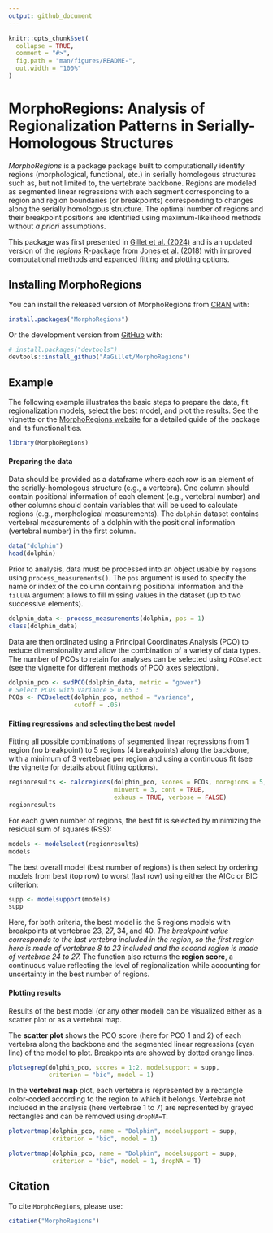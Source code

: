 ---
output: github_document
---

<!-- README.md is generated from README.Rmd. Please edit that file -->

```{r, include = FALSE}
knitr::opts_chunk$set(
  collapse = TRUE,
  comment = "#>",
  fig.path = "man/figures/README-",
  out.width = "100%"
)
```

# MorphoRegions: Analysis of Regionalization Patterns in Serially-Homologous Structures

<!-- badges: start -->
<!-- badges: end -->

*MorphoRegions* is a package package built to computationally identify regions (morphological, functional, etc.) in serially homologous structures such as, but not limited to, the vertebrate backbone. Regions are modeled as segmented linear regressions with each segment corresponding to a region and region boundaries (or breakpoints) corresponding to changes along the serially homologous structure. The optimal number of regions and their breakpoint positions are identified using maximum-likelihood methods without *a priori* assumptions.

This package was first presented in [Gillet et al. (2024)](https://www.biorxiv.org/content/10.1101/2024.03.15.585285v1) and is an updated version of the [*regions* R-package](https://github.com/katrinajones/regions) from [Jones et al. (2018)]({https://www.science.org/doi/abs/10.1126/science.aar3126) with improved computational methods and expanded fitting and plotting options.


## Installing MorphoRegions

You can install the released version of MorphoRegions from [CRAN](https://CRAN.R-project.org) with:

``` r
install.packages("MorphoRegions")
```

Or the development version from [GitHub](https://github.com/) with:

``` r
# install.packages("devtools")
devtools::install_github("AaGillet/MorphoRegions")
```

## Example

The following example illustrates the basic steps to prepare the data, fit regionalization models, select the best model, and plot the results. See the vignette or the [MorphoRegions website]() for a detailed guide of the package and its functionalities.


```{r loadpackage}
library(MorphoRegions)
```

#### Preparing the data

Data should be provided as a dataframe where each row is an element of the serially-homologous structure (e.g., a vertebra). One column should contain positional information of each element (e.g., vertebral number) and other columns should contain variables that will be used to calculate regions (e.g., morphological measurements). The `dolphin` dataset contains vertebral measurements of a dolphin with the positional information (vertebral number) in the first column.

```{r loaData}
data("dolphin")
head(dolphin)
```


Prior to analysis, data must be processed into an object usable by `regions` using `process_measurements()`. The `pos` argument is used to specify the name or index of the column containing positional information and the `fillNA` argument allows to fill missing values in the dataset (up to two successive elements).


```{r processData}
dolphin_data <- process_measurements(dolphin, pos = 1)
class(dolphin_data)
```

Data are then ordinated using a Principal Coordinates Analysis (PCO) to reduce dimensionality and allow the combination of a variety of data types. The number of PCOs to retain for analyses can be selected using `PCOselect` (see the vignette for different methods of PCO axes selection).

```{r PCO}
dolphin_pco <- svdPCO(dolphin_data, metric = "gower")
# Select PCOs with variance > 0.05 :
PCOs <- PCOselect(dolphin_pco, method = "variance",
                  cutoff = .05)
```


#### Fitting regressions and selecting the best model


Fitting all possible combinations of segmented linear regressions from 1 region (no breakpoint) to 5 regions (4 breakpoints) along the backbone, with a minimum of 3 vertebrae per region and using a continuous fit (see the vignette for details about fitting options).

```{r calcregions}
regionresults <- calcregions(dolphin_pco, scores = PCOs, noregions = 5,
                             minvert = 3, cont = TRUE, 
                             exhaus = TRUE, verbose = FALSE)
regionresults
```

For each given number of regions, the best fit is selected by minimizing the residual sum of squares (RSS):

```{r modelselect}
models <- modelselect(regionresults)
models
```

The best overall model (best number of regions) is then select by ordering models from best (top row) to worst (last row) using either the AICc or BIC criterion:

```{r modelsupport}
supp <- modelsupport(models)
supp
```

Here, for both criteria, the best model is the 5 regions models with breakpoints at vertebrae 23, 27, 34, and 40. *The breakpoint value corresponds to the last vertebra included in the region, so the first region here is made of vertebrae 8 to 23 included and the second region is made of vertebrae 24 to 27.* The function also returns the **region score**, a continuous value reflecting the level of regionalization while accounting for uncertainty in the best number of regions.


#### Plotting results

Results of the best model (or any other model) can be visualized either as a scatter plot or as a vertebral map.

The **scatter plot** shows the PCO score (here for PCO 1 and 2) of each vertebra along the backbone and the segmented linear regressions (cyan line) of the model to plot. Breakpoints are showed by dotted orange lines.

```{r scatterplot, out.width = "55%", fig.align='center'}
plotsegreg(dolphin_pco, scores = 1:2, modelsupport = supp,
           criterion = "bic", model = 1)
```


In the **vertebral map** plot, each vertebra is represented by a rectangle color-coded according to the region to which it belongs. Vertebrae not included in the analysis (here vertebrae 1 to 7) are represented by grayed rectangles and can be removed using `dropNA=T`.

```{r vertebralmap, fig.show='hold', out.width = "80%", fig.align='center',fig.height=0.65}
plotvertmap(dolphin_pco, name = "Dolphin", modelsupport = supp, 
            criterion = "bic", model = 1)

plotvertmap(dolphin_pco, name = "Dolphin", modelsupport = supp, 
            criterion = "bic", model = 1, dropNA = T)
```


## Citation

To cite `MorphoRegions`, please use: 
```{r citation, eval=F}
citation("MorphoRegions")
```
